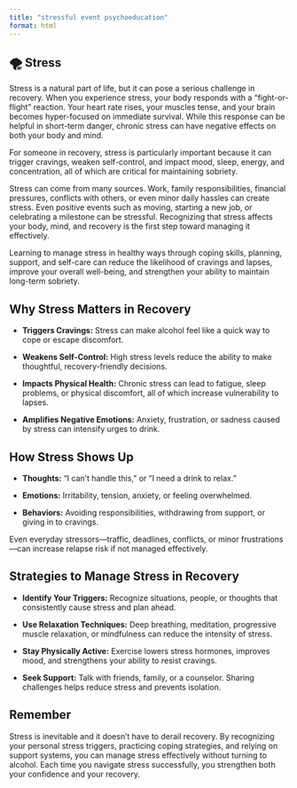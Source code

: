 ```yaml
---
title: "stressful event psychoeducation"
format: html
---
```


## 🌪️ Stress

Stress is a natural part of life, but it can pose a serious challenge in recovery. When you experience stress, your body responds with a “fight-or-flight” reaction. Your heart rate rises, your muscles tense, and your brain becomes hyper-focused on immediate survival. While this response can be helpful in short-term danger, chronic stress can have negative effects on both your body and mind.

For someone in recovery, stress is particularly important because it can trigger cravings, weaken self-control, and impact mood, sleep, energy, and concentration, all of which are critical for maintaining sobriety.

Stress can come from many sources. Work, family responsibilities, financial pressures, conflicts with others, or even minor daily hassles can create stress. Even positive events such as moving, starting a new job, or celebrating a milestone can be stressful. Recognizing that stress affects your body, mind, and recovery is the first step toward managing it effectively.

Learning to manage stress in healthy ways through coping skills, planning, support, and self-care can reduce the likelihood of cravings and lapses, improve your overall well-being, and strengthen your ability to maintain long-term sobriety.

## Why Stress Matters in Recovery

- **Triggers Cravings:** Stress can make alcohol feel like a quick way to cope or escape discomfort.

- **Weakens Self-Control:** High stress levels reduce the ability to make thoughtful, recovery-friendly decisions.

- **Impacts Physical Health:** Chronic stress can lead to fatigue, sleep problems, or physical discomfort, all of which increase vulnerability to lapses.

- **Amplifies Negative Emotions:** Anxiety, frustration, or sadness caused by stress can intensify urges to drink.

## How Stress Shows Up

- **Thoughts:** “I can’t handle this,” or “I need a drink to relax.”

- **Emotions:** Irritability, tension, anxiety, or feeling overwhelmed.

- **Behaviors:** Avoiding responsibilities, withdrawing from support, or giving in to cravings.

Even everyday stressors—traffic, deadlines, conflicts, or minor frustrations—can increase relapse risk if not managed effectively.

## Strategies to Manage Stress in Recovery

- **Identify Your Triggers:** Recognize situations, people, or thoughts that consistently cause stress and plan ahead.

- **Use Relaxation Techniques:** Deep breathing, meditation, progressive muscle relaxation, or mindfulness can reduce the intensity of stress.

- **Stay Physically Active:** Exercise lowers stress hormones, improves mood, and strengthens your ability to resist cravings.

- **Seek Support:** Talk with friends, family, or a counselor. Sharing challenges helps reduce stress and prevents isolation.


## Remember

Stress is inevitable and it doesn’t have to derail recovery. By recognizing your personal stress triggers, practicing coping strategies, and relying on support systems, you can manage stress effectively without turning to alcohol. Each time you navigate stress successfully, you strengthen both your confidence and your recovery.